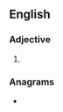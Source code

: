==English==

===Adjective===
{{head|en|adjective superlative form}}

# {{en-superlative of|curly}}

===Anagrams===
* {{anagrams|en|rusticle|utricles}}